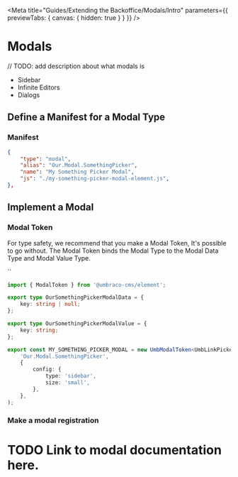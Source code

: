 
<Meta title="Guides/Extending the Backoffice/Modals/Intro" parameters={{ previewTabs: { canvas: { hidden: true } } }} />

# Modals

// TODO: add description about what modals is

- Sidebar
- Infinite Editors
- Dialogs

## Define a Manifest for a Modal Type

### Manifest

```json
{
	"type": "modal",
	"alias": "Our.Modal.SomethingPicker",
	"name": "My Something Picker Modal",
	"js": "./my-something-picker-modal-element.js",
},
```

## Implement a Modal

### Modal Token

For type safety, we recommend that you make a Modal Token, It's possible to go without.
The Modal Token binds the Modal Type to the Modal Data Type and Modal Value Type.

``

```ts
import { ModalToken } from '@umbraco-cms/element';

export type OurSomethingPickerModalData = {
	key: string | null;
};

export type OurSomethingPickerModalValue = {
	key: string;
};

export const MY_SOMETHING_PICKER_MODAL = new UmbModalToken<UmbLinkPickerModalData, UmbLinkPickerModalValue>(
	'Our.Modal.SomethingPicker',
	{
		config: {
			type: 'sidebar',
			size: 'small',
		},
	},
);
```

### Make a modal registration

# TODO Link to modal documentation here.
